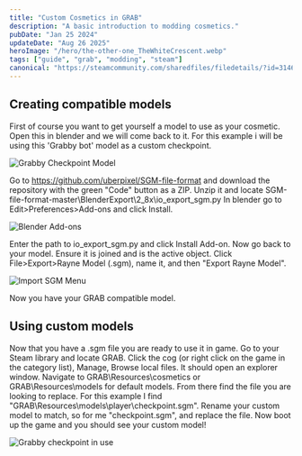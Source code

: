```yaml
---
title: "Custom Cosmetics in GRAB"
description: "A basic introduction to modding cosmetics."
pubDate: "Jan 25 2024"
updateDate: "Aug 26 2025"
heroImage: "/hero/the-other-one_TheWhiteCrescent.webp"
tags: ["guide", "grab", "modding", "steam"]
canonical: "https://steamcommunity.com/sharedfiles/filedetails/?id=3146826695"
---
```


## Creating compatible models

First of course you want to get yourself a model to use as your cosmetic. Open this in blender and we will come back to it.
For this example i will be using this 'Grabby bot' model as a custom checkpoint.

![Grabby Checkpoint Model](/content/grabby-model.png)

Go to https://github.com/uberpixel/SGM-file-format and download the repository with the green "Code" button as a ZIP.
Unzip it and locate SGM-file-format-master\BlenderExport\2_8x\io_export_sgm.py
In blender go to Edit>Preferences>Add-ons and click Install.

![Blender Add-ons](/content/blender-plugins.png)

Enter the path to io_export_sgm.py and click Install Add-on.
Now go back to your model. Ensure it is joined and is the active object.
Click File>Export>Rayne Model (.sgm), name it, and then "Export Rayne Model".

![Import SGM Menu](/content/import-sgm.png)

Now you have your GRAB compatible model.

## Using custom models

Now that you have a .sgm file you are ready to use it in game.
Go to your Steam library and locate GRAB.
Click the cog (or right click on the game in the category list), Manage, Browse local files.
It should open an explorer window.
Navigate to GRAB\Resources\cosmetics or GRAB\Resources\models for default models.
From there find the file you are looking to replace.
For this example I find "GRAB\Resources\models\player\checkpoint.sgm".
Rename your custom model to match, so for me "checkpoint.sgm", and replace the file.
Now boot up the game and you should see your custom model!

![Grabby checkpoint in use](/content/grabby-checkpoint-used.jpg)
